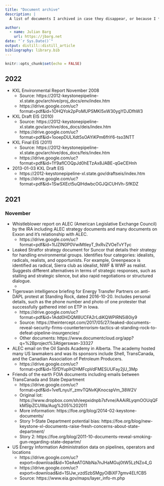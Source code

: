 ```yaml
---
title: "Document archive"
description: |
  A list of documents I archived in case they disappear, or because I *will* forget where to find them. Also, makes it easier to search and find them.

author:
  - name: Julian Barg
    url: https://jbarg.net
date: "`r Sys.Date()`"
output: distill::distill_article
bibliography: library.bib
---
```


```r
knitr::opts_chunk$set(echo = FALSE)
```

## 2022

* KXL Environmental Report November 2008
  * Source: https://2012-keystonepipeline-xl.state.gov/archive/proj_docs/env/index.htm
  * https://drive.google.com/uc?format=pdf&id=1OHQYok2pPoMUPSMKl5xW30ygYDJDfhW3
* KXL Draft EIS (2010)
  * Source: https://2012-keystonepipeline-xl.state.gov/archive/dos_docs/deis/index.htm
  * https://drive.google.com/uc?format=pdf&id=1ooepDULXdt5sOAYiKPm6fhY6-tso3NTT
* KXL Final EIS (2011)
  * Source: https://2012-keystonepipeline-xl.state.gov/archive/dos_docs/feis/index.htm
  * https://drive.google.com/uc?format=pdf&id=1Y9aflCOQpJd0hETzAx8JABE-qGeCEHnh
* 2013-01-03 KXL Draft EIS
  * https://2012-keystonepipeline-xl.state.gov/draftseis/index.htm
  * https://drive.google.com/uc?format=pdf&id=1SwSXEct5uQlHdwbcOGJQiCUHVh-SfKDZ
  

## 2021

### November

* Whistleblower report on ALEC (American Legislative Exchange Council) by the IRA including ALEC strategy documents and many documents on Exxon and it's relationship with ALEC.
  * https://drive.google.com/uc?format=pdf&id=1tJZIN0P0VwiMtIeyT_9xRvZVOeTvYTyc
* Leaked Stratfor strategy document for Suncor that details their strategy for handling environmental groups. Identifies four categories: idealists, radicals, realists, and opportunists. For example, Greenpeace is identified as radical, Sierra club as idealist, NWF & WWF as realist. Suggests different alternatives in terms of strategic responses, such as stalling and strategic silence, but also rapid negotiations or structured dialogue.
  * 
* Tigerswan intelligence briefing for Energy Transfer Partners on anti-DAPL protest at Standing Rock, dated 2016-10-20. Includes personal details, such as the phone number and photo of one protester that successfully gathered intel on ETP in Iowa.
  * https://drive.google.com/uc?format=pdf&id=1Add0HDQM8UCFA2rLdiKQWPIRN5i80iy9
  * Source: https://theintercept.com/2017/05/27/leaked-documents-reveal-security-firms-counterterrorism-tactics-at-standing-rock-to-defeat-pipeline-insurgencies/
  * Other documents: https://www.documentcloud.org/app?q=%2Bproject%3Atigerswan-33327
* ALEC email on the Oil Sands Academy in Alberta. The academy hosted many US lawmakers and was its sponsors include Shell, TransCanada, and the 
Canadian Association of Petroleum Producers.
  * https://drive.google.com/uc?format=pdf&id=1SfDYuplH2HMFcpVdFMESUUFay2jU_3Mp
* Friends of the earth FOIA documents including emails between TransCanada and State Department
  * https://drive.google.com/uc?format=pdf&id=1vefLnyuY_zmvTQNvKjKnocspVm_38W2V
  * Original lot: https://www.dropbox.com/sh/eepxidnpb7sfvne/AAAiRLyqmOOUqQFkM5lpZCUWa/Aug%205%202011
  * More information: https://foe.org/blog/2014-02-keystone-documents/
  * Story 1--State Department potential bias: https://foe.org/blog/new-keystone-xl-documents-raise-fresh-concerns-about-state-department/
  * Story 2: https://foe.org/blog/2011-10-documents-reveal-smoking-gun-regarding-state-departm/
* US Energy Information Administration data on pipelines, operators and locations
  * https://drive.google.com/uc?export=download&id=1GeAeATGNbNa7nJHaMGuj0tW5LzNZo4_G
  * https://drive.google.com/uc?export=download&id=1SIJw_vzdSzbSMgyOiBiXF7gmv4ELfCB5
  * Source: https://www.eia.gov/maps/layer_info-m.php

